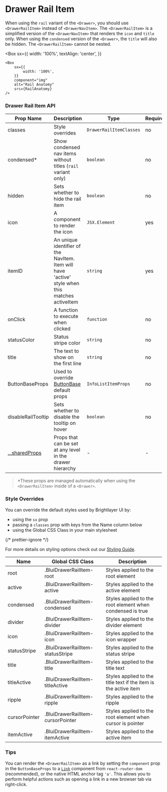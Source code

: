 

# Drawer Rail Item

When using the `rail` variant of the `<Drawer>`, you should use `<DrawerRailItem>` instead of `<DrawerNavItem>`. The `<DrawerRailItem>` is a simplified version of the `<DrawerNavItem>` that renders the `icon` and `title` only. When using the `condensed` version of the `<Drawer>`, the `title` will also be hidden. The `<DrawerRailItem>` cannot be nested.

<Box
    sx={{
        width: '100%',
        textAlign: 'center',
    }}
>
    <Box
        sx={{
            width: '100%',
        }}
        component="img"
        alt="Rail Anatomy"
        src={RailAnatomy}
    />
</Box>

### Drawer Rail Item API

<Box>

| Prop Name                                                            | Description                                                                                     | Type                    | Required | Default |
| -------------------------------------------------------------------- | ----------------------------------------------------------------------------------------------- | ----------------------- | -------- | ------- |
| classes                                                              | Style overrides                                                                                 | `DrawerRailItemClasses` | no       |         |
| condensed\*                                                          | Show condensed nav items without titles (`rail` variant only)                                   | `boolean`               | no       | `false` |
| hidden                                                               | Sets whether to hide the rail item                                                              | `boolean`               | no       |         |
| icon                                                                 | A component to render the icon                                                                  | `JSX.Element`           | yes      |         |
| itemID                                                               | An unique identifier of the NavItem. Item will have 'active' style when this matches activeItem | `string`                | yes      |         |
| onClick                                                              | A function to execute when clicked                                                              | `function`              | no       |         |
| statusColor                                                          | Status stripe color                                                                             | `string`                | no       |         |
| title                                                                | The text to show on the first line                                                              | `string`                | no       |         |
| ButtonBaseProps                                                      | Used to override [ButtonBase](https://mui.com/material-ui/api/button-base/) default props       | `InfoListItemProps`     | no       |         |
| disableRailTooltip                                                   | Sets whether to disable the tooltip on hover                                                    | `boolean`               | no       |         |
| [...sharedProps](/components/drawer-rail-item/api-docs#shared-props) | Props that can be set at any level in the drawer hierarchy                                      | -                       | -        |         |

</Box>

> \*These props are managed automatically when using the `<DrawerRailItem>` inside of a `<Drawer>`.

### Style Overrides

You can override the default styles used by Brightlayer UI by:

-   using the `sx` prop
-   passing a `classes` prop with keys from the Name column below
-   using the Global CSS Class in your main stylesheet

{/* prettier-ignore */}
<p>For more details on styling options check out our <a href={`https://github.com/brightlayer-ui/react-component-library/blob/${DOCS_BRANCH}/docs/src/shared/markdown/StyleOverridesGuide.md`}>Styling Guide</a>.</p>

<Box>

| Name          | Global CSS Class                  | Description                                                     |
| ------------- | --------------------------------- | --------------------------------------------------------------- |
| root          | .BluiDrawerRailItem-root          | Styles applied to the root element                              |
| active        | .BluiDrawerRailItem-active        | Styles applied to the active element                            |
| condensed     | .BluiDrawerRailItem-condensed     | Styles applied to the root element when condensed is true       |
| divider       | .BluiDrawerRailItem-divider       | Styles applied to the divider element                           |
| icon          | .BluiDrawerRailItem-icon          | Styles applied to the icon wrapper                              |
| statusStripe  | .BluiDrawerRailItem-statusStripe  | Styles applied to the status stripe                             |
| title         | .BluiDrawerRailItem-title         | Styles applied to the title text                                |
| titleActive   | .BluiDrawerRailItem-titleActive   | Styles applied to the title text if the item is the active item |
| ripple        | .BluiDrawerRailItem-ripple        | Styles applied to the ripple                                    |
| cursorPointer | .BluiDrawerRailItem-cursorPointer | Styles applied to the root element when cursor is pointer       |
| itemActive    | .BluiDrawerRailItem-itemActive    | Styles applied to the active item                               |

</Box>

### Tips

You can render the `<DrawerRailItem>` as a link by setting the `component` prop in the `ButtonBaseProps` to a [`Link`](https://reactrouter.com/web/api/Link) component from `react-router-dom` (recommended), or the native HTML anchor tag `'a'`. This allows you to perform helpful actions such as opening a link in a new browser tab via right-click.

<SharedProps />
